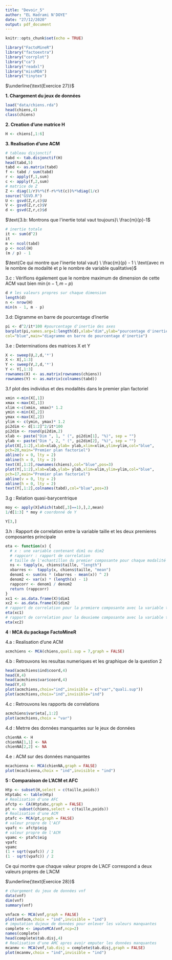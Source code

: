 ```yaml
---
title: "Devoir_5"
author: "EL Hadrami N'DOYE"
date: "27/12/2020"
output: pdf_document
---
```


```r
knitr::opts_chunk$set(echo = TRUE)
```

```r
library("FactoMineR")
library("factoextra")
library("corrplot")
library("ca")
library("readxl")
library("missMDA")
library("tinytex")
```

$\underline{\text{Exercice 27}}$

$\textbf{1. Chargement du jeux de données}$

```r
load("data/chiens.rda")
head(chiens,4)
class(chiens)
```

$\textbf{2. Creation d'une matrice H}$

```r
H <- chiens[,1:6]
```

$\textbf{3. Realisation d'une ACM}$

```r
# tableau disjonctif
tabd <- tab.disjonctif(H)
head(tabd,5)
tabd <- as.matrix(tabd)
f <- tabd / sum(tabd)
r <- apply(f,1,sum)
c <- apply(f,2,sum)
# matrice de Z
Z <- diag(1/r)%*%(f-r%*%t(c))%*%diag(1/c)
source("GSVD.R")
U <- gsvd(Z,r,c)$U
V <- gsvd(Z,r,c)$V
d <- gsvd(Z,r,c)$d
```

$\text{3.b: Montrons que l'inertie total vaut toujours}\ \frac{m}{p}-1$

```r
# inertie totale
it <- sum(d^2)
it
m <- ncol(tabd)
p <- ncol(H)
(m / p) - 1 
```

$\text{Ce qui montre que l'inertie total vaut} \ \frac{m}{p} - 1 \ \text{avec m le nombre de modalité et p le nombre de variable qualitative}$

$\text{3.c : Vérifions également que le nombre maximum de dimension de cette ACM vaut bien}\ \min(n-1,m-p)$

```r
d # les valeurs propres sur chaque dimension
length(d)
n <- nrow(H)
min(n - 1, m - p)
```

$\text{3.d: Digramme en barre de pourcentage d'inertie}$

```r
pi <- d^2/it*100 #pourcentage d'inertie des axes
barplot(pi,names.arg=1:length(d),xlab="dim",ylab="pourcentage d'inertie expliquée",
col="blue",main="diagramme en barre de pourcentage d'inertie")
```

$\text{3.e : Determinations des matrices X et Y}$

```r
X <- sweep(U,2,d,'*')
X <- X[,1:3]
Y <- sweep(V,2,d,'*')
Y <- Y[,1:3]
rownames(X) <- as.matrix(rownames(chiens))
rownames(Y) <- as.matrix(colnames(tabd))
```

$\text{3.f plot des individus et des modalités dans le premier plan factoriel}$

```r
xmin <-min(X[,1])
xmax <-max(X[,1])
xlim <-c(xmin, xmax)* 1.2
ymin <-min(X[,2])
ymax <-max(X[,2])
ylim <- c(ymin, ymax)* 1.2
pi2dim <- d[1:2]^2/it*100
pi2dim <- round(pi2dim,2)
xlab <- paste("Dim ", 1, " (", pi2dim[1], "%)", sep = "")
ylab <- paste("Dim ", 2, " (", pi2dim[2], "%)", sep = "")
plot(X[,1:2],xlab=xlab,ylab= ylab,xlim=xlim,ylim=ylim,col="blue",
pch=20,main="Premier plan factoriel")
abline(v = 0, lty = 2)
abline(h = 0, lty = 2)
text(X[,1:2],rownames(chiens),col="blue",pos=3)
plot(Y[,1:2],xlab=xlab,ylab= ylab,xlim=xlim,ylim=ylim,col="blue",
pch=17,main="Premier plan factoriel")
abline(v = 0, lty = 2)
abline(h = 0, lty = 2)
text(Y[,1:2],colnames(tabd),col="blue",pos=3)
```


$\text{3.g : Relation quasi-barycentrique}$

```r
moy <- apply(X[which(tabd[,3]==1),],2,mean)
1/d[1:3] * moy # coordonné de Y 

Y[3,]
```

$\text{3.h : Rapport de correlation entre la variable taille et les deux premieres composantes principale}$

```r
eta <- function(x) {
  # x : une variable contenant dim1 ou dim2
  # rappcorr : rapport de correlation
  # taille de l'echantillon du premier composante pour chaque modalité de la varoable taille
  ns <- tapply(x, chiens$taille, "length")
  xbarres <-  tapply(x, chiens$taille, "mean")
  denom1 <- sum(ns * (xbarres - mean(x)) ^ 2)
  denom2 <- var(x) * (length(x) - 1)
  rappcorr <- denom1 / denom2
  return (rappcorr)
}
xc1 <- as.data.frame(X)$dim1
xc2 <- as.data.frame(X)$dim2
# rapport de correlation pour la premiere composante avec la variable taille
eta(xc1)
# rapport de correlation pour la deuxieme composante avec la variable taille
eta(xc2)
```

$\textbf{4 : MCA du package FactoMineR}$

$\text{4.a : Realisation d'une ACM}$

```r
acmchiens <- MCA(chiens,quali.sup = 7,graph = FALSE)
```

$\text{4.b : Retrouvons les resultas numeriques et les graphique de la question 2 }$

```r
head(acmchiens$ind$coord,4)
head(X,4)
head(acmchiens$var$coord,4)
head(Y,4)
plot(acmchiens,choix="ind",invisible = c("var","quali.sup"))
plot(acmchiens,choix="ind",invisible="ind")
```

$\text{4.c : Retrouvons les rapports de correlations}$

```r
acmchiens$var$eta[,1:2]
plot(acmchiens,choix = "var")
```

$\text{4.d : Metrre des données manquantes sur le jeux de données }$

```r
chienNA <- H
chienNA[1,1] <- NA
chienNA[2,2] <- NA
```

$\text{4.e : ACM sur des données manquantes }$
```r
mcachienna <- MCA(chienNA,graph = FALSE)
plot(mcachienna,choix = "ind",invisible = "ind")
```


$\textbf{5 : Comparaison de L'ACM et AFC}$

```r
Htp <- subset(H,select = c(taille,poids))
Htptabc <- table(Htp)
# Realisation d'une AFC
afctp <- CA(Htptabc,graph = FALSE)
pt <- subset(chiens,select = c(taille,poids))
# Realisation d'une ACM
ptafc <- MCA(pt,graph = FALSE)
# valeur propre de l'ACF
vpafc <- afctp$eig
# valeur propre de l'ACM
vpamc <- ptafc$eig
vpafc
vpamc
(1 + sqrt(vpafc)) / 2
(1 - sqrt(vpafc)) / 2
```

$\text{Ce qui montre que chaque valeur propre de L'ACF correspond a deux 
valeurs propres de L'ACM}$


$\underline{\text{Exercice 28}}$

```r
# chargement du jeux de données vnf
data(vnf)
dim(vnf)
summary(vnf)
```

```r
vnfacm <- MCA(vnf,graph = FALSE)
plot(vnfacm,choix = "ind",invisible = "ind")
# imputation dujeux de données pour enlever les valeurs manquantes
complete <- imputeMCA(vnf,ncp=2)
names(complete)
head(complete$tab.disj,4)
# Realisation d'une AMC apres avoir emputer les données manquantes
mcanmv <- MCA(vnf,tab.disj = complete$tab.disj,graph = FALSE)
plot(mcanmv,choix = "ind",invisible = "ind")
```


